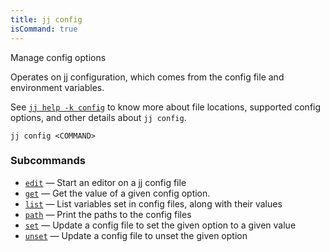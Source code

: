 ```yaml
---
title: jj config
isCommand: true
---
```


Manage config options

Operates on jj configuration, which comes from the config file and environment variables.

See [`jj help -k config`] to know more about file locations, supported config options, and other details about `jj config`.

[`jj help -k config`]: https://jj-vcs.github.io/jj/latest/config/

```shell title="Usage"
jj config <COMMAND>
```

### Subcommands

- [`edit`](./jj/config/edit) — Start an editor on a jj config file
- [`get`](./jj/config/get) — Get the value of a given config option.
- [`list`](./jj/config/list) — List variables set in config files, along with their values
- [`path`](./jj/config/path) — Print the paths to the config files
- [`set`](./jj/config/set) — Update a config file to set the given option to a given value
- [`unset`](./jj/config/unset) — Update a config file to unset the given option

